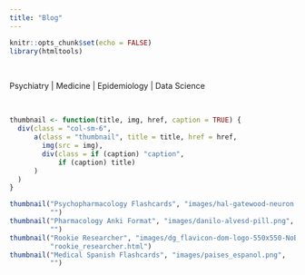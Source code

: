 ```yaml
---
title: "Blog"
---
```


```r
knitr::opts_chunk$set(echo = FALSE)
library(htmltools)
```

<br>

Psychiatry | Medicine | Epidemiology | Data Science

<link rel="icon" type="image/png" href="image/dg_flavicon-dom-logo-550x550-NoBackground.png"/>

<br>
```r
thumbnail <- function(title, img, href, caption = TRUE) {
  div(class = "col-sm-6",
      a(class = "thumbnail", title = title, href = href,
        img(src = img),
        div(class = if (caption) "caption",
            if (caption) title)
      )
  )
}
```

```r
thumbnail("Psychopharmacology Flashcards", "images/hal-gatewood-neuron.png",
          "")
thumbnail("Pharmacology Anki Format", "images/danilo-alvesd-pill.png",
          "")
thumbnail("Rookie Researcher", "images/dg_flavicon-dom-logo-550x550-NoBackground.png",
          "rookie_researcher.html")
thumbnail("Medical Spanish Flashcards", "images/paises_espanol.png",
          "")
```
